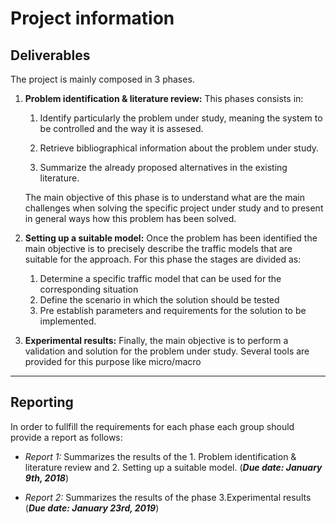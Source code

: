 # Project information

## Deliverables {-}

The project is mainly composed in 3 phases.

1. **Problem identification & literature review:** This phases consists in: 

   1. Identify particularly the problem under study, meaning the system to be controlled and the way it is assesed. 

   2. Retrieve bibliographical information about the problem under study. 

   3. Summarize the already proposed alternatives in the existing literature. 

   The main objective of this phase is to understand what are the main challenges when solving the specific project under study and to present in general ways how this problem has been solved. 

2. **Setting up a suitable model:** Once the problem has been identified the main objective is to precisely describe the traffic models that are suitable for the approach. For this phase the stages are divided as: 

   1. Determine a specific traffic model that can be used for the corresponding situation 
   2. Define the scenario in which the solution should be tested 
   3. Pre establish parameters and requirements for the solution to be implemented. 

3. **Experimental results:**  Finally, the main objective is to perform a validation and solution for the problem under study. Several tools are provided for this purpose like micro/macro 

***

## Reporting {-}

In order to fullfill the requirements for each phase each group should provide a report as follows:

- *Report 1:* Summarizes the results of the 1. Problem identification & literature review and 2. Setting up a suitable model. (***Due date: January 9th, 2018***)

* *Report 2:* Summarizes the results of the phase 3.Experimental results (***Due date: January 23rd, 2019***)